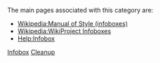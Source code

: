 {{Wikipedia category}}
The main pages associated with this category are:
*[[Wikipedia:Manual_of_Style_(infoboxes)|Wikipedia:Manual of Style (infoboxes)]]
*[[Wikipedia:WikiProject_Infoboxes|Wikipedia:WikiProject Infoboxes]]
*[[Help:Infobox|Help:Infobox]]

[[Category:維基百科模板清理|Infobox]]
[[Category:信息框專題|Cleanup]]